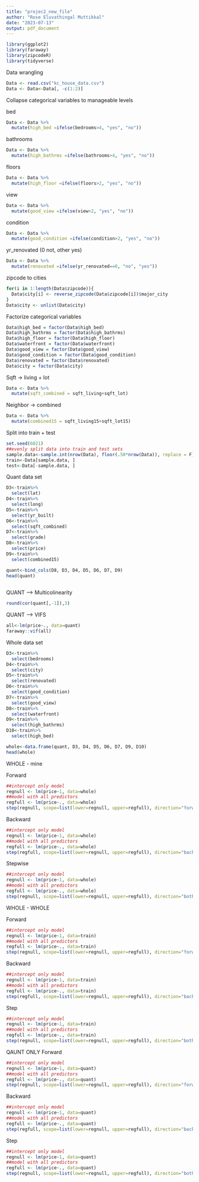 ```yaml
---
title: "projec2_new_file"
author: "Rose Eluvathingal Muttikkal"
date: "2023-07-13"
output: pdf_document
---
```


```r
library(ggplot2)
library(faraway)
library(zipcodeR)
library(tidyverse)
```

Data wrangling
```r
Data <- read.csv("kc_house_data.csv")
Data <- Data<-Data[, -c(1:2)] 
```

Collapse categorical variables to manageable levels

bed
```r
Data <- Data %>% 
  mutate(high_bed =ifelse(bedrooms>4, "yes", "no")) 
```

bathrooms
```r
Data <- Data %>% 
  mutate(high_bathrms =ifelse(bathrooms>4, "yes", "no")) 
```

floors
```r
Data <- Data %>% 
  mutate(high_floor =ifelse(floors>2, "yes", "no")) 
```

view
```r
Data <- Data %>% 
  mutate(good_view =ifelse(view>2, "yes", "no")) 
```

condition 
```r
Data <- Data %>% 
  mutate(good_condition =ifelse(condition>2, "yes", "no")) 
```

yr_renovated (0 not, other yes)
```r
Data <- Data %>% 
  mutate(renovated =ifelse(yr_renovated==0, "no", "yes")) 
```
zipcode to cities
```r
for(i in 1:length(Data$zipcode)){
  Data$city[i] <- reverse_zipcode(Data$zipcode[i])$major_city
}
Data$city <- unlist(Data$city)
```

Factorize categorical variables
```r
Data$high_bed = factor(Data$high_bed)
Data$high_bathrms = factor(Data$high_bathrms)
Data$high_floor = factor(Data$high_floor)
Data$waterfront = factor(Data$waterfront)
Data$good_view = factor(Data$good_view)
Data$good_condition = factor(Data$good_condition)
Data$renovated = factor(Data$renovated)
Data$city = factor(Data$city)
```

Sqft → living + lot
```r
Data <- Data %>% 
  mutate(sqft_combined = sqft_living+sqft_lot) 
```

Neighbor → combined
```r
Data <- Data %>% 
  mutate(combined15 = sqft_living15+sqft_lot15) 
```


Split into train + test
```r
set.seed(6021) 
##evenly split data into train and test sets 
sample.data<-sample.int(nrow(Data), floor(.50*nrow(Data)), replace = F) 
train<-Data[sample.data, ] 
test<-Data[-sample.data, ] 
```

Quant data set
```r
D3<-train%>% 
  select(lat) 
D4<-train%>% 
  select(long) 
D5<-train%>% 
  select(yr_built) 
D6<-train%>% 
  select(sqft_combined) 
D7<-train%>% 
  select(grade) 
D8<-train%>% 
  select(price) 
D9<-train%>% 
  select(combined15) 

quant<-bind_cols(D8, D3, D4, D5, D6, D7, D9)
head(quant) 
  
```

QUANT --> Multicolinearity
```r
round(cor(quant[,-1]),3)
```
QUANT --> VIFS 
```r
all<-lm(price~., data=quant) 
faraway::vif(all) 
```

Whole data set
```r
D3<-train%>% 
  select(bedrooms) 
D4<-train%>% 
  select(city) 
D5<-train%>% 
  select(renovated) 
D6<-train%>% 
  select(good_condition) 
D7<-train%>% 
  select(good_view) 
D8<-train%>% 
  select(waterfront) 
D9<-train%>% 
  select(high_bathrms) 
D10<-train%>% 
  select(high_bed) 

whole<-data.frame(quant, D3, D4, D5, D6, D7, D9, D10)
head(whole) 
```

WHOLE - mine

Forward
```r
##intercept only model 
regnull <- lm(price~1, data=whole) 
##model with all predictors 
regfull <- lm(price~., data=whole) 
step(regnull, scope=list(lower=regnull, upper=regfull), direction="forward") 
```

Backward
```r
##intercept only model 
regnull <- lm(price~1, data=whole) 
##model with all predictors 
regfull <- lm(price~., data=whole) 
step(regfull, scope=list(lower=regnull, upper=regfull), direction="backward")
```


Stepwise
```r
##intercept only model 
regnull <- lm(price~1, data=whole) 
##model with all predictors 
regfull <- lm(price~., data=whole) 
step(regnull, scope=list(lower=regnull, upper=regfull), direction="both")
```

WHOLE - WHOLE

Forward
```r
##intercept only model 
regnull <- lm(price~1, data=train) 
##model with all predictors 
regfull <- lm(price~., data=train) 
step(regnull, scope=list(lower=regnull, upper=regfull), direction="forward") 
```

Backward
```r
##intercept only model 
regnull <- lm(price~1, data=train) 
##model with all predictors 
regfull <- lm(price~., data=train) 
step(regfull, scope=list(lower=regnull, upper=regfull), direction="backward")
```

Step
```r
##intercept only model 
regnull <- lm(price~1, data=train) 
##model with all predictors 
regfull <- lm(price~., data=train) 
step(regnull, scope=list(lower=regnull, upper=regfull), direction="both")
```


QAUNT ONLY
Forward
```r
##intercept only model 
regnull <- lm(price~1, data=quant) 
##model with all predictors 
regfull <- lm(price~., data=quant) 
step(regnull, scope=list(lower=regnull, upper=regfull), direction="forward") 
```

Backward
```r
##intercept only model 
regnull <- lm(price~1, data=quant) 
##model with all predictors 
regfull <- lm(price~., data=quant) 
step(regfull, scope=list(lower=regnull, upper=regfull), direction="backward")
```

Step
```r
##intercept only model 
regnull <- lm(price~1, data=quant) 
##model with all predictors 
regfull <- lm(price~., data=quant) 
step(regnull, scope=list(lower=regnull, upper=regfull), direction="both")
```

